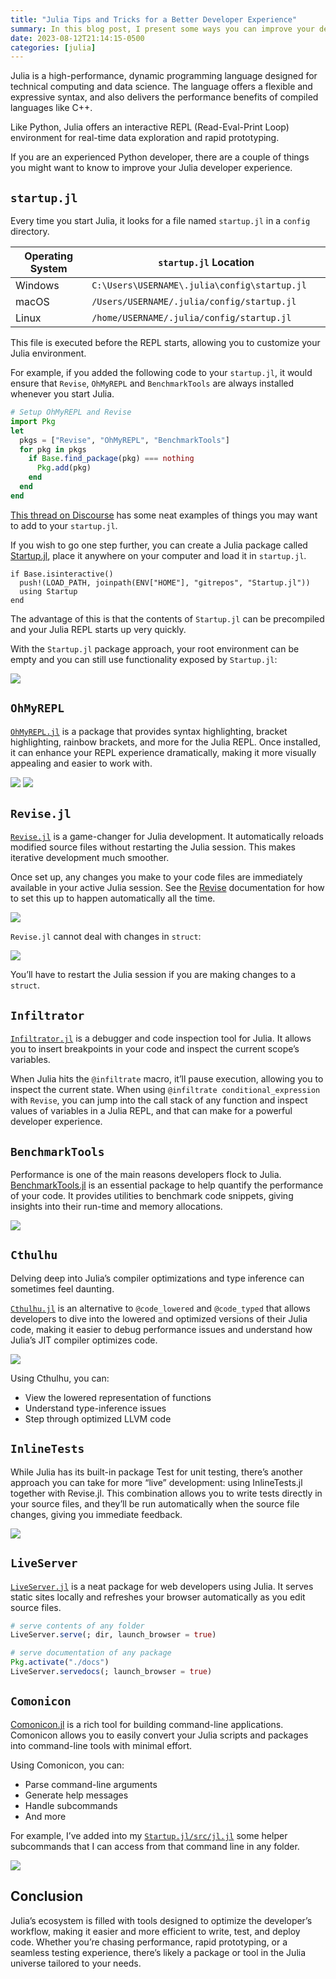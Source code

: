 ```yaml
---
title: "Julia Tips and Tricks for a Better Developer Experience"
summary: In this blog post, I present some ways you can improve your developer experience using Julia
date: 2023-08-12T21:14:15-0500
categories: [julia]
---
```


Julia is a high-performance, dynamic programming language designed for technical computing and data science.
The language offers a flexible and expressive syntax, and also delivers the performance benefits of compiled languages like C++.

Like Python, Julia offers an interactive REPL (Read-Eval-Print Loop) environment for real-time data exploration and rapid prototyping.

If you are an experienced Python developer, there are a couple of things you might want to know to improve your Julia developer experience.

## `startup.jl`

Every time you start Julia, it looks for a file named `startup.jl` in a `config` directory.

| Operating System | `startup.jl` Location                                |
|------------------|-------------------------------------------------------|
| Windows          | `C:\Users\USERNAME\.julia\config\startup.jl`         |
| macOS            | `/Users/USERNAME/.julia/config/startup.jl`           |
| Linux            | `/home/USERNAME/.julia/config/startup.jl`            |

This file is executed before the REPL starts, allowing you to customize your Julia environment.

For example, if you added the following code to your `startup.jl`, it would ensure that `Revise`, `OhMyREPL` and `BenchmarkTools` are always installed whenever you start Julia.

```julia
# Setup OhMyREPL and Revise
import Pkg
let 
  pkgs = ["Revise", "OhMyREPL", "BenchmarkTools"]
  for pkg in pkgs
    if Base.find_package(pkg) === nothing
      Pkg.add(pkg)
    end
  end
end
```

[This thread on Discourse](https://discourse.julialang.org/t/what-is-in-your-startup-jl/18228) has some neat examples of things you may want to add to your `startup.jl`.

If you wish to go one step further, you can create a Julia package called [Startup.jl](https://github.com/kdheepak/Startup.jl), place it anywhere on your computer and load it in `startup.jl`.

```
if Base.isinteractive()
  push!(LOAD_PATH, joinpath(ENV["HOME"], "gitrepos", "Startup.jl"))
  using Startup
end
```

The advantage of this is that the contents of `Startup.jl` can be precompiled and your Julia REPL starts up very quickly.

With the `Startup.jl` package approach, your root environment can be empty and you can still use functionality exposed by `Startup.jl`:

![](https://user-images.githubusercontent.com/1813121/260273629-af4095d5-81cf-4a28-aa64-f720def4a9d6.png)

## `OhMyREPL`

[`OhMyREPL.jl`](https://github.com/KristofferC/OhMyREPL.jl) is a package that provides syntax highlighting, bracket highlighting, rainbow brackets, and more for the Julia REPL.
Once installed, it can enhance your REPL experience dramatically, making it more visually appealing and easier to work with.

![](https://user-images.githubusercontent.com/1813121/260273560-ef15e720-6e45-4b16-8332-3d79d6fa1a56.png) ![](https://user-images.githubusercontent.com/1813121/260273561-bebffa42-3331-4ce4-a3ee-81df1dfa6d8e.png)

## `Revise.jl`

[`Revise.jl`](https://github.com/timholy/Revise.jl) is a game-changer for Julia development. 
It automatically reloads modified source files without restarting the Julia session. 
This makes iterative development much smoother.

Once set up, any changes you make to your code files are immediately available in your active Julia session.
See the [Revise](https://timholy.github.io/Revise.jl/stable/config/) documentation for how to set this up to happen automatically all the time.

![](https://user-images.githubusercontent.com/1813121/260274474-6dbd7408-d65e-4b74-b1d2-96eeb03f2581.gif)

::: callout-note
`Revise.jl` cannot deal with changes in `struct`:

![](https://user-images.githubusercontent.com/1813121/260273898-830f4ef9-7b23-4358-8f6c-6f186c7fbbbb.png)

You'll have to restart the Julia session if you are making changes to a `struct`.
:::

## `Infiltrator`

[`Infiltrator.jl`](https://github.com/JuliaDebug/Infiltrator.jl) is a debugger and code inspection tool for Julia.
It allows you to insert breakpoints in your code and inspect the current scope's variables.

When Julia hits the `@infiltrate` macro, it'll pause execution, allowing you to inspect the current state.
When using `@infiltrate conditional_expression` with `Revise`, you can jump into the call stack of any function and inspect values of variables in a Julia REPL, and that can make for a powerful developer experience.

## `BenchmarkTools`

Performance is one of the main reasons developers flock to Julia.
[BenchmarkTools.jl](https://github.com/JuliaCI/BenchmarkTools.jl) is an essential package to help quantify the performance of your code.
It provides utilities to benchmark code snippets, giving insights into their run-time and memory allocations.

![](https://user-images.githubusercontent.com/1813121/260274763-85f6a403-467f-4d51-b00b-5cbf9f0b6115.png)

## `Cthulhu`

Delving deep into Julia's compiler optimizations and type inference can sometimes feel daunting. 

[`Cthulhu.jl`](https://github.com/JuliaDebug/Cthulhu.jl) is an alternative to `@code_lowered` and `@code_typed` that allows developers to dive into the lowered and optimized versions of their Julia code, making it easier to debug performance issues and understand how Julia's JIT compiler optimizes code.

![](https://user-images.githubusercontent.com/1813121/260274805-ea3dcdbd-a750-4b4a-8869-ea7ee9d92e8b.png)

Using Cthulhu, you can:

- View the lowered representation of functions
- Understand type-inference issues
- Step through optimized LLVM code

## `InlineTests`

While Julia has its built-in package Test for unit testing, there's another approach you can take for more "live" development: using InlineTests.jl together with Revise.jl.
This combination allows you to write tests directly in your source files, and they'll be run automatically when the source file changes, giving you immediate feedback.

![](https://user-images.githubusercontent.com/1813121/260275198-6d590ff2-4d74-4f40-86a3-2642475654ce.png)

## `LiveServer`

[`LiveServer.jl`](https://github.com/tlienart/LiveServer.jl) is a neat package for web developers using Julia.
It serves static sites locally and refreshes your browser automatically as you edit source files.

```julia
# serve contents of any folder
LiveServer.serve(; dir, launch_browser = true)

# serve documentation of any package
Pkg.activate("./docs")
LiveServer.servedocs(; launch_browser = true)
```

## `Comonicon`

[Comonicon.jl](https://github.com/comonicon/Comonicon.jl) is a rich tool for building command-line applications.
Comonicon allows you to easily convert your Julia scripts and packages into command-line tools with minimal effort.

Using Comonicon, you can:

- Parse command-line arguments
- Generate help messages
- Handle subcommands
- And more

For example, I've added into my [`Startup.jl/src/jl.jl`](https://github.com/kdheepak/Startup.jl/blob/d1959b2d08868b04d3f33911b6260275bb22a34b/src/jl.jl) some helper subcommands that I can access from that command line in any folder.

![](https://user-images.githubusercontent.com/1813121/260273139-d07af2d5-fd2c-4ebb-bd97-d7fd67698f3e.png)

## Conclusion

Julia's ecosystem is filled with tools designed to optimize the developer's workflow, making it easier and more efficient to write, test, and deploy code.
Whether you're chasing performance, rapid prototyping, or a seamless testing experience, there's likely a package or tool in the Julia universe tailored to your needs.
